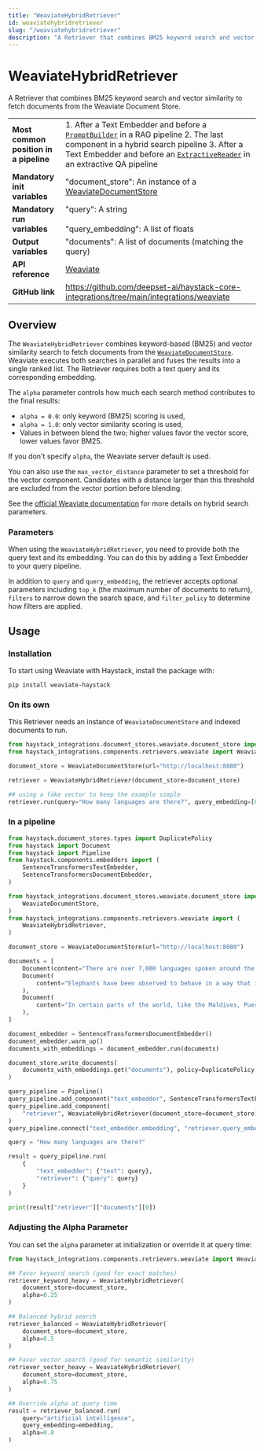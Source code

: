 ```yaml
---
title: "WeaviateHybridRetriever"
id: weaviatehybridretriever
slug: "/weaviatehybridretriever"
description: "A Retriever that combines BM25 keyword search and vector similarity to fetch documents from the Weaviate Document Store."
---
```


# WeaviateHybridRetriever

A Retriever that combines BM25 keyword search and vector similarity to fetch documents from the Weaviate Document Store.

|  |  |
| --- | --- |
| **Most common position in a pipeline** | 1. After a Text Embedder and before a [`PromptBuilder`](/docs/pipeline-components/builders/promptbuilder.mdx) in a RAG pipeline 2. The last component in a hybrid search pipeline 3. After a Text Embedder and before an [`ExtractiveReader`](/docs/pipeline-components/readers/extractivereader.mdx) in an extractive QA pipeline |
| **Mandatory init variables** | "document_store": An instance of a [WeaviateDocumentStore](/docs/document-stores/weaviatedocumentstore.mdx) |
| **Mandatory run variables** | "query": A string  <br /> <br />"query_embedding": A list of floats |
| **Output variables** | "documents": A list of documents (matching the query) |
| **API reference** | [Weaviate](/reference/integrations-weaviate) |
| **GitHub link** | https://github.com/deepset-ai/haystack-core-integrations/tree/main/integrations/weaviate |

## Overview

The `WeaviateHybridRetriever` combines keyword-based (BM25) and vector similarity search to fetch documents from the [`WeaviateDocumentStore`](../../document-stores/weaviatedocumentstore.mdx). Weaviate executes both searches in parallel and fuses the results into a single ranked list. The Retriever requires both a text query and its corresponding embedding.

The `alpha` parameter controls how much each search method contributes to the final results:

- `alpha = 0.0`: only keyword (BM25) scoring is used,
- `alpha = 1.0`: only vector similarity scoring is used,
- Values in between blend the two; higher values favor the vector score, lower values favor BM25.

If you don't specify `alpha`, the Weaviate server default is used.

You can also use the `max_vector_distance` parameter to set a threshold for the vector component. Candidates with a distance larger than this threshold are excluded from the vector portion before blending.

See the [official Weaviate documentation](https://weaviate.io/developers/weaviate/search/hybrid#parameters) for more details on hybrid search parameters.

### Parameters

When using the `WeaviateHybridRetriever`, you need to provide both the query text and its embedding. You can do this by adding a Text Embedder to your query pipeline.

In addition to `query` and `query_embedding`, the retriever accepts optional parameters including `top_k` (the maximum number of documents to return), `filters` to narrow down the search space, and `filter_policy` to determine how filters are applied.

## Usage

### Installation

To start using Weaviate with Haystack, install the package with:

```shell
pip install weaviate-haystack
```

### On its own

This Retriever needs an instance of `WeaviateDocumentStore` and indexed documents to run.

```python
from haystack_integrations.document_stores.weaviate.document_store import WeaviateDocumentStore
from haystack_integrations.components.retrievers.weaviate import WeaviateHybridRetriever

document_store = WeaviateDocumentStore(url="http://localhost:8080")

retriever = WeaviateHybridRetriever(document_store=document_store)

## using a fake vector to keep the example simple
retriever.run(query="How many languages are there?", query_embedding=[0.1]*768)
```

### In a pipeline

```python
from haystack.document_stores.types import DuplicatePolicy
from haystack import Document
from haystack import Pipeline
from haystack.components.embedders import (
    SentenceTransformersTextEmbedder,
    SentenceTransformersDocumentEmbedder,
)

from haystack_integrations.document_stores.weaviate.document_store import (
    WeaviateDocumentStore,
)
from haystack_integrations.components.retrievers.weaviate import (
    WeaviateHybridRetriever,
)

document_store = WeaviateDocumentStore(url="http://localhost:8080")

documents = [
    Document(content="There are over 7,000 languages spoken around the world today."),
    Document(
        content="Elephants have been observed to behave in a way that indicates a high level of self-awareness, such as recognizing themselves in mirrors."
    ),
    Document(
        content="In certain parts of the world, like the Maldives, Puerto Rico, and San Diego, you can witness the phenomenon of bioluminescent waves."
    ),
]

document_embedder = SentenceTransformersDocumentEmbedder()
document_embedder.warm_up()
documents_with_embeddings = document_embedder.run(documents)

document_store.write_documents(
    documents_with_embeddings.get("documents"), policy=DuplicatePolicy.OVERWRITE
)

query_pipeline = Pipeline()
query_pipeline.add_component("text_embedder", SentenceTransformersTextEmbedder())
query_pipeline.add_component(
    "retriever", WeaviateHybridRetriever(document_store=document_store)
)
query_pipeline.connect("text_embedder.embedding", "retriever.query_embedding")

query = "How many languages are there?"

result = query_pipeline.run(
    {
        "text_embedder": {"text": query},
        "retriever": {"query": query}
    }
)

print(result["retriever"]["documents"][0])
```

### Adjusting the Alpha Parameter

You can set the `alpha` parameter at initialization or override it at query time:

```python
from haystack_integrations.components.retrievers.weaviate import WeaviateHybridRetriever

## Favor keyword search (good for exact matches)
retriever_keyword_heavy = WeaviateHybridRetriever(
    document_store=document_store,
    alpha=0.25
)

## Balanced hybrid search
retriever_balanced = WeaviateHybridRetriever(
    document_store=document_store,
    alpha=0.5
)

## Favor vector search (good for semantic similarity)
retriever_vector_heavy = WeaviateHybridRetriever(
    document_store=document_store,
    alpha=0.75
)

## Override alpha at query time
result = retriever_balanced.run(
    query="artificial intelligence",
    query_embedding=embedding,
    alpha=0.8
)
```

